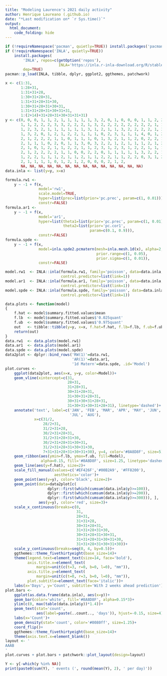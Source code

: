 ```yaml
---
title: "Modeling Laurence's 2021 daily activity"
author: Henrique Laureano (.github.io)
date: "*Last modification on* `r Sys.time()`"
output:
  html_document:
    code_folding: hide
---
```


```r

if (!requireNamespace('pacman', quietly=TRUE)) install.packages('pacman')
if (!requireNamespace('INLA', quietly=TRUE))
    install.packages(
        'INLA', repos=c(getOption('repos'),
                        INLA='https://inla.r-inla-download.org/R/stable'),
        dep=TRUE)
pacman::p_load(INLA, tibble, dplyr, ggplot2, ggthemes, patchwork)

x <- c(1:31,
       1:28+31,
       1:31+31+28,
       1:30+31+28+31,
       1:31+31+28+31+30,
       1:30+31+28+31+30+31,
       1:31+31+28+31+30+31+31,
       1:(2+14)+31+28+31+30+31+31+31)
y <- c(0, 0, 0, 1, 1, 2, 1, 1, 1, 1, 1, 3, 2, 0, 1, 0, 0, 0, 1, 1, 2, 2,
       1, 1, 2, 2, 2, 3, 3, 2, 2, 2, 1, 3, 2, 2, 2, 2, 2, 2, 2, 2, 1, 1,
       1, 2, 3, 2, 1, 1, 1, 1, 1, 1, 3, 1, 2, 1, 1, 3, 2, 2, 2, 2, 1, 3,
       1, 3, 2, 0, 1, 2, 1, 2, 2, 1, 1, 1, 0, 2, 3, 1, 1, 1, 4, 0, 1, 2,
       2, 1, 2, 2, 2, 1, 1, 0, 1, 1, 1, 0, 1, 3, 2, 1, 1, 2, 0, 2, 2, 1,
       2, 1, 1, 1, 0, 2, 0, 1, 1, 3, 0, 3, 2, 2, 1, 2, 1, 1, 1, 2, 1, 2,
       2, 1, 0, 1, 2, 1, 1, 2, 2, 1, 1, 2, 3, 1, 2, 3, 1, 2, 2, 1, 1, 1,
       2, 1, 2, 2, 2, 2, 1, 1, 0, 0, 2, 2, 0, 1, 1, 1, 1, 1, 3, 2, 2, 1,
       1, 2, 2, 1, 1, 1, 2, 1, 1, 2, 1, 1, 2, 2, 1, 1, 2, 2, 0, 3, 1, 2,
       2, 1, 1, 1, 1, 0, 1, 2, 1, 2, 0, 0, 0, 2, 1, 2, 
       NA, NA, NA, NA, NA, NA, NA, NA, NA, NA, NA, NA, NA, NA)
data.inla <- list(y=y, x=x)

formula.rw1 <-
    y ~ -1 + f(x,
               model='rw1',
               scale.model=TRUE,
               hyper=list(prec=list(prior='pc.prec', param=c(1, 0.01))),
               constr=FALSE)
formula.ar1 <-
    y ~ -1 + f(x,
               model='ar1',
               hyper=list(theta1=list(prior='pc.prec', param=c(1, 0.01)),
                          theta2=list(prior='pc.cor1',
                                      param=c(0.1, 0.9))),
               constr=FALSE)
formula.spde <-
    y ~ -1 + f(x,
               model=inla.spde2.pcmatern(mesh=inla.mesh.1d(x), alpha=2,
                                         prior.range=c(1, 0.05),
                                         prior.sigma=c(1, 0.01)),
               constr=FALSE)

model.rw1  <- INLA::inla(formula.rw1, family='poisson', data=data.inla,
                         control.predictor=list(link=1))
model.ar1  <- INLA::inla(formula.ar1, family='poisson', data=data.inla,
                         control.predictor=list(link=1))
model.spde <- INLA::inla(formula.spde, family='poisson', data=data.inla,
                         control.predictor=list(link=1))

```

```r

data.plots <- function(model)
{
    f.hat <- model$summary.fitted.values$mean
    f.lb  <- model$summary.fitted.values$'0.025quant'
    f.ub  <- model$summary.fitted.values$'0.975quant'
    out   <- tibble::tibble(y=y, x=x, f.hat=f.hat, f.lb=f.lb, f.ub=f.ub)
    return(out)
}
data.rw1  <- data.plots(model.rw1)
data.ar1  <- data.plots(model.ar1)
data.spde <- data.plots(model.spde)
data2plot <- dplyr::bind_rows('RW(1)'=data.rw1,
                              'AR(1)'=data.ar1,
                              '1d Matern'=data.spde, .id='Model')
plot.curves <-
    ggplot(data2plot, aes(x=x, y=y, color=Model))+
    geom_vline(xintercept=c(31,
                            28+31,
                            31+28+31,
                            30+31+28+31,
                            31+30+31+28+31,
                            30+31+30+31+28+31,
                            31+30+31+30+31+28+31), linetype='dashed')+
    annotate('text', label=c('JAN', 'FEB', 'MAR', 'APR', 'MAY', 'JUN',
                             'JUL', 'AUG'),
             x=c(31/2,
                 28/2+31,
                 31/2+31+28,
                 30/2+31+28+31,
                 31/2+31+28+31+30,
                 30/2+31+28+31+30+31,
                 31/2+31+28+31+30+31+30,
                 7+31+31+28+31+30+31+30), y=4, color='#8A8D8F', size=5)+
    geom_ribbon(aes(ymin=f.lb, ymax=f.ub, fill=Model),
                alpha=0.15, fill='#8A8D8F', size=1.25, linetype='dashed')+
    geom_line(aes(y=f.hat), size=2)+
    scale_fill_manual(values=c('#EF426F','#00B2A9', '#FF8200'),
                      aesthetics='color')+
    geom_point(aes(y=y), color='black', size=2)+
    geom_point(data=data2plot[c(
                   dplyr::first(which(cumsum(data.inla$y)>=100)), 
                   dplyr::first(which(cumsum(data.inla$y)>=200)),
                   dplyr::first(which(cumsum(data.inla$y)>=300))), ],
               aes(y=y), color='red', size=3)+
    scale_x_continuous(breaks=c(0,
                                31,
                                28+31,
                                31+31+28,
                                30+31+28+31,
                                31+31+28+31+30,
                                30+31+28+31+30+31,
                                31+31+28+31+30+31+30,
                                31+31+28+31+30+31+30))+
    scale_y_continuous(breaks=seq(0, 4, by=0.5))+
    ggthemes::theme_fivethirtyeight(base_size=14)+
    theme(legend.text=element_text(size=14, face='bold'), 
          axis.title.x=element_text(
              margin=unit(c(t=3, r=0, b=0, l=0), "mm")),
          axis.title.y=element_text(
              margin=unit(c(t=0, r=3, b=0, l=0), "mm")),
          plot.subtitle=element_text(face='italic'))+
    labs(x='Days', y='Count', subtitle='With 2 weeks ahead prediction')
plot.bars <-
    ggplot(as.data.frame(data.inla), aes(x=y))+
    geom_bar(color='white', fill='#8A8D8F', alpha=0.15*3)+
    ylim(c(0, max(table(data.inla$y))*1.4))+
    geom_text(stat='count',
              aes(label=paste(..count.., 'days')), hjust=-0.15, size=4)+
    labs(x='Count')+
    geom_density(stat='count', color='#0080ff', size=1.25)+
    coord_flip()+
    ggthemes::theme_fivethirtyeight(base_size=14)+
    theme(axis.text.x=element_blank())
layout <- '
AAAB
'
plot.curves + plot.bars + patchwork::plot_layout(design=layout)

```

```r

Y <- y[-which(y %in% NA)]
print(paste0(sum(Y), ' events (', round(mean(Y), 2), ' per day)'))

```

